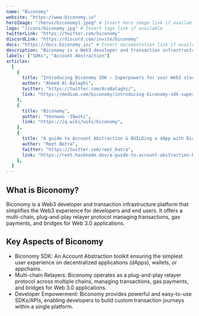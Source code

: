 ---
name: "Biconomy"
website: "https://www.biconomy.io"
heroImage: "/heros/biconomy1.jpeg" # Insert hero image link if available
logo: "/icons/biconomy.jpg" # Insert logo link if available
twitterLink: "https://twitter.com/biconomy"
discordLink: "https://discord.com/invite/biconomy"
docs: "https://docs.biconomy.io/" # Insert documentation link if available
description: "Biconomy is a Web3 developer and transaction infrastructure platform, simplifying the Web3 experience for developers and end users. "
labels: ["SDKs", "Account Abstraction"]
articles:
  [
    {
      title: "Introducing Biconomy SDK — Superpowers for your Web3 stack!",
      author: "Ahmed Al-Balaghi",
      twitter: "https://twitter.com/AraBalaghi/",
      link: "https://medium.com/biconomy/introducing-biconomy-sdk-superpowers-for-your-web3-stack-b1bfbacc6779",
    },
    {
      title: "Biconomy",
      author: "Yeonwoo -IQwiki",
      link: "https://iq.wiki/wiki/biconomy",
    },
    {
      title: "A guide to Account Abstraction & BUILDing a dApp with Biconomy",
      author: "Reet Batra",
      twitter: "https://twitter.com/reet_batra",
      link: "https://reet.hashnode.dev/a-guide-to-account-abstraction-building-a-dapp-with-biconomy",
    },
  ]
---

## What is Biconomy?

Biconomy is a Web3 developer and transaction infrastructure platform that simplifies the Web3 experience for developers and end users. It offers a multi-chain, plug-and-play relayer protocol managing transactions, gas payments, and bridges for Web 3.0 applications.

## Key Aspects of Biconomy

- Biconomy SDK: An Account Abstraction toolkit ensuring the simplest user experience on decentralized applications (dApps), wallets, or appchains.
- Multi-chain Relayers: Biconomy operates as a plug-and-play relayer protocol across multiple chains, managing transactions, gas payments, and bridges for Web 3.0 applications.
- Developer Empowerment: Biconomy provides powerful and easy-to-use SDKs/APIs, enabling developers to build custom transaction journeys within a single platform.
